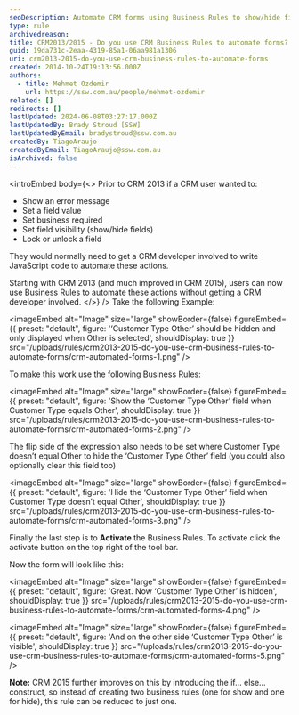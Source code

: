 ```yaml
---
seoDescription: Automate CRM forms using Business Rules to show/hide fields, display error messages, and more without coding.
type: rule
archivedreason:
title: CRM2013/2015 - Do you use CRM Business Rules to automate forms?
guid: 19da731c-2eaa-4319-85a1-06aa981a1306
uri: crm2013-2015-do-you-use-crm-business-rules-to-automate-forms
created: 2014-10-24T19:13:56.000Z
authors:
  - title: Mehmet Ozdemir
    url: https://ssw.com.au/people/mehmet-ozdemir
related: []
redirects: []
lastUpdated: 2024-06-08T03:27:17.000Z
lastUpdatedBy: Brady Stroud [SSW]
lastUpdatedByEmail: bradystroud@ssw.com.au
createdBy: TiagoAraujo
createdByEmail: TiagoAraujo@ssw.com.au
isArchived: false
---
```


<introEmbed
  body={<>
Prior to CRM 2013 if a CRM user wanted to:

- Show an error message
- Set a field value
- Set business required
- Set field visibility (show/hide fields)
- Lock or unlock a field

They would normally need to get a CRM developer involved to write JavaScript code to automate these actions.

Starting with CRM 2013 (and much improved in CRM 2015), users can now use Business Rules to automate these actions without getting a CRM developer involved.
  </>}
/>
Take the following Example:


<imageEmbed
  alt="Image"
  size="large"
  showBorder={false}
  figureEmbed={{
    preset: "default",
    figure: '‘Customer Type Other’ should be hidden and only displayed when Other is selected',
    shouldDisplay: true
  }}
  src="/uploads/rules/crm2013-2015-do-you-use-crm-business-rules-to-automate-forms/crm-automated-forms-1.png"
/>

To make this work use the following Business Rules:


<imageEmbed
  alt="Image"
  size="large"
  showBorder={false}
  figureEmbed={{
    preset: "default",
    figure: 'Show the ‘Customer Type Other’ field when Customer Type equals Other',
    shouldDisplay: true
  }}
  src="/uploads/rules/crm2013-2015-do-you-use-crm-business-rules-to-automate-forms/crm-automated-forms-2.png"
/>

The flip side of the expression also needs to be set where Customer Type doesn’t equal Other to hide the ‘Customer Type Other’ field (you could also optionally clear this field too)


<imageEmbed
  alt="Image"
  size="large"
  showBorder={false}
  figureEmbed={{
    preset: "default",
    figure: 'Hide the ‘Customer Type Other’ field when Customer Type doesn’t equal Other',
    shouldDisplay: true
  }}
  src="/uploads/rules/crm2013-2015-do-you-use-crm-business-rules-to-automate-forms/crm-automated-forms-3.png"
/>

Finally the last step is to **Activate** the Business Rules. To activate click the activate button on the top right of the tool bar.

Now the form will look like this:


<imageEmbed
  alt="Image"
  size="large"
  showBorder={false}
  figureEmbed={{
    preset: "default",
    figure: 'Great. Now ‘Customer Type Other’ is hidden',
    shouldDisplay: true
  }}
  src="/uploads/rules/crm2013-2015-do-you-use-crm-business-rules-to-automate-forms/crm-automated-forms-4.png"
/>


<imageEmbed
  alt="Image"
  size="large"
  showBorder={false}
  figureEmbed={{
    preset: "default",
    figure: 'And on the other side ‘Customer Type Other’ is visible',
    shouldDisplay: true
  }}
  src="/uploads/rules/crm2013-2015-do-you-use-crm-business-rules-to-automate-forms/crm-automated-forms-5.png"
/>

**Note:** CRM 2015 further improves on this by introducing the if… else… construct, so instead of creating two business rules (one for show and one for hide), this rule can be reduced to just one.
